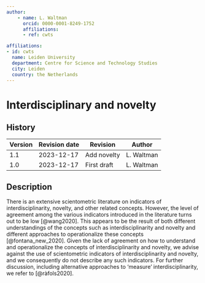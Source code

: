 ```yaml
---
author:
    - name: L. Waltman
      orcid: 0000-0001-8249-1752
      affiliations:
      - ref: cwts

affiliations:
- id: cwts
  name: Leiden University
  department: Centre for Science and Technology Studies
  city: Leiden
  country: the Netherlands
---
```


# Interdisciplinary and novelty {#interdisciplinarity-novelty .unnumbered}

::: {.callout collapse="true"}


## History

| Version | Revision date | Revision    | Author     |
|---------|---------------|-------------|------------|
| 1.1     | 2023-12-17    | Add novelty | L. Waltman |
| 1.0     | 2023-12-17    | First draft | L. Waltman |

:::

## Description

There is an extensive scientometric literature on indicators of interdisciplinarity, novelty, and other related concepts. However, the level of agreement among the various indicators introduced in the literature turns out to be low [@wang2020]. This appears to be the result of both different understandings of the concepts such as interdisciplinarity and novelty and different approaches to operationalize these concepts [@fontana_new_2020]. Given the lack of agreement on how to understand and operationalize the concepts of interdisciplinarity and novelty, we advise against the use of scientometric indicators of interdisciplinarity and novelty, and we consequently do not describe any such indicators. For further discussion, including alternative approaches to 'measure' interdisciplinarity, we refer to [@ràfols2020].

